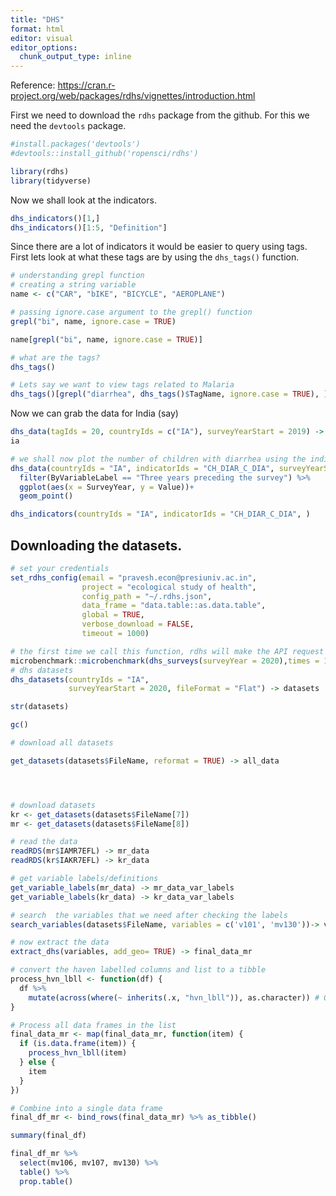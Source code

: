 ```yaml
---
title: "DHS"
format: html
editor: visual
editor_options: 
  chunk_output_type: inline
---
```


Reference: <https://cran.r-project.org/web/packages/rdhs/vignettes/introduction.html>

First we need to download the `rdhs` package from the github. For this we need the `devtools` package.

```r
#install.packages('devtools')
#devtools::install_github('ropensci/rdhs')

library(rdhs)
library(tidyverse)
```

Now we shall look at the indicators.

```r
dhs_indicators()[1,]
dhs_indicators()[1:5, "Definition"]
```

Since there are a lot of indicators it would be easier to query using tags. First lets look at what these tags are by using the `dhs_tags()` function.

```r
# understanding grepl function
# creating a string variable
name <- c("CAR", "bIKE", "BICYCLE", "AEROPLANE")

# passing ignore.case argument to the grepl() function
grepl("bi", name, ignore.case = TRUE)

name[grepl("bi", name, ignore.case = TRUE)]
```

```r
# what are the tags?
dhs_tags()

# Lets say we want to view tags related to Malaria
dhs_tags()[grepl("diarrhea", dhs_tags()$TagName, ignore.case = TRUE), ]
```

Now we can grab the data for India (say)

```r
dhs_data(tagIds = 20, countryIds = c("IA"), surveyYearStart = 2019) -> ia
ia
```

```r
# we shall now plot the number of children with diarrhea using the indicator IDs for India and this will be for the DHS survey years after 2010. 
dhs_data(countryIds = "IA", indicatorIds = "CH_DIAR_C_DIA", surveyYearStart = 2010) %>% 
  filter(ByVariableLabel == "Three years preceding the survey") %>% 
  ggplot(aes(x = SurveyYear, y = Value))+
  geom_point()
```

```r
dhs_indicators(countryIds = "IA", indicatorIds = "CH_DIAR_C_DIA", )
```

## Downloading the datasets.

```r
# set your credentials
set_rdhs_config(email = "pravesh.econ@presiuniv.ac.in",
                project = "ecological study of health",
                config_path = "~/.rdhs.json",
                data_frame = "data.table::as.data.table",
                global = TRUE,
                verbose_download = FALSE,
                timeout = 1000)
```

```r
# the first time we call this function, rdhs will make the API request
microbenchmark::microbenchmark(dhs_surveys(surveyYear = 2020),times = 1)
# dhs datasets
dhs_datasets(countryIds = "IA",
             surveyYearStart = 2020, fileFormat = "Flat") -> datasets

str(datasets)
```

```r
gc()

# download all datasets

get_datasets(datasets$FileName, reformat = TRUE) -> all_data




# download datasets
kr <- get_datasets(datasets$FileName[7]) 
mr <- get_datasets(datasets$FileName[8])

# read the data
readRDS(mr$IAMR7EFL) -> mr_data 
readRDS(kr$IAKR7EFL) -> kr_data

# get variable labels/definitions
get_variable_labels(mr_data) -> mr_data_var_labels
get_variable_labels(kr_data) -> kr_data_var_labels

# search  the variables that we need after checking the labels
search_variables(datasets$FileName, variables = c('v101', 'mv130'))-> variables

# now extract the data
extract_dhs(variables, add_geo= TRUE) -> final_data_mr

# convert the haven labelled columns and list to a tibble
process_hvn_lbll <- function(df) {
  df %>%
    mutate(across(where(~ inherits(.x, "hvn_lbll")), as.character)) # Or as_factor, as.vector
}

# Process all data frames in the list
final_data_mr <- map(final_data_mr, function(item) {
  if (is.data.frame(item)) {
    process_hvn_lbll(item)
  } else {
    item
  }
})

# Combine into a single data frame
final_df_mr <- bind_rows(final_data_mr) %>% as_tibble()

summary(final_df)
```

```r
final_df_mr %>% 
  select(mv106, mv107, mv130) %>% 
  table() %>% 
  prop.table()


```
